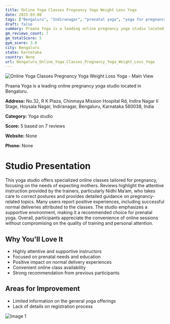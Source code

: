```yaml
---
title: Online Yoga Classes Pregnancy Yoga Weight Loss Yoga
date: 2025-03-08
tags: ["Bengaluru", "Indiranagar", "prenatal yoga", "yoga for pregnancy", "supportive atmosphere", "online classes", "Bengaluru"]  
draft: false
summary: Praana Yoga is a leading online pregnancy yoga studio located in Bengaluru.
gm_reviews_count: 7
gm_totalScore: 5
gym_score: 3.0
city: Bengaluru
state: Karnataka
country: None
url: Bengaluru_Online_Yoga_Classes_Pregnancy_Yoga_Weight_Loss_Yoga
---
```


<div className="aspect-[16/9] relative my-8">
  <img 
    src="https://streetviewpixels-pa.googleapis.com/v1/thumbnail?panoid=faMkCNQEnkxtzkJ1NHuiNQ&cb_client=maps_sv.tactile.gps&w=203&h=100&yaw=328.6519&pitch=0&thumbfov=100"
    alt="Online Yoga Classes Pregnancy Yoga Weight Loss Yoga - Main View"
    className="object-cover absolute inset-0 w-full h-full rounded-lg"
  />
</div>

Praana Yoga is a leading online pregnancy yoga studio located in Bengaluru.

**Address:** No.32, R K Plaza, Chinmaya Mission Hospital Rd, Indira Nagar II Stage, Hoysala Nagar, Indiranagar, Bengaluru, Karnataka 560038, India

**Category:** Yoga studio

**Score:** 5 based on 7 reviews

**Website:** None

**Phone:** None

# Studio Presentation

This yoga studio offers specialized online classes tailored for pregnancy, focusing on the needs of expecting mothers. Reviews highlight the attentive instruction provided by the trainers, particularly Nidhi Ma’am, who takes care to correct postures and provides detailed guidance on pregnancy-related topics. Many users report positive experiences, including successful normal deliveries attributed to the classes. The studio emphasizes a supportive environment, making it a recommended choice for prenatal yoga. Overall, participants appreciate the convenience of online sessions without compromising on the quality of training and personal attention.

## Why You'll Love It

- Highly attentive and supportive instructors
- Focused on prenatal needs and education
- Positive impact on normal delivery experiences
- Convenient online class availability
- Strong recommendation from previous participants

## Areas for Improvement

- Limited information on the general yoga offerings
- Lack of details on registration process

<div className="grid grid-cols-1 xl:grid-cols-2 gap-4 my-8">
<div className="aspect-[4/3] relative"><img src="https://lh5.googleusercontent.com/p/AF1QipMs8nKxky8c849AxQojNEpOjfdX7Qtuaem0vG_K=w1920-h1080-k-no" alt="Image 1" className="object-cover absolute inset-0 w-full h-full rounded-lg" /></div>
</div>